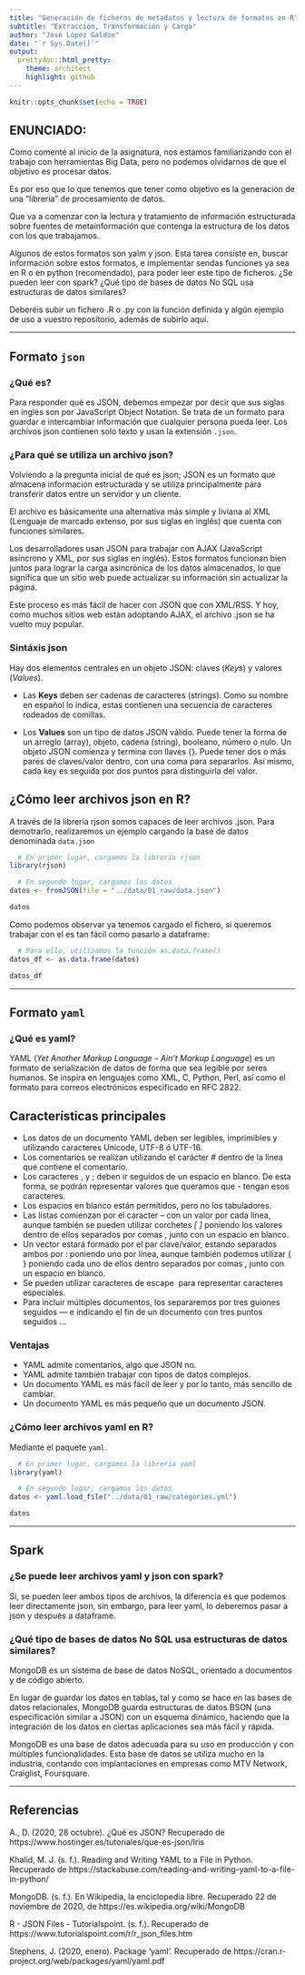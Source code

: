 ---
title: "Generación de ficheros de metadatos y lectura de formatos en R"
subtitle: "Extracción, Transformación y Carga"
author: "Jose López Galdón"
date: "`r Sys.Date()`"
output:
  prettydoc::html_pretty:
    theme: architect
    highlight: github
---

```{r setup, include=FALSE}
knitr::opts_chunk$set(echo = TRUE)
```

## ENUNCIADO:

Como comenté al inicio de la asignatura, nos estamos familiarizando con el trabajo con herramientas Big Data, pero no podemos olvidarnos de que el objetivo es procesar datos.

Es por eso que lo que tenemos que tener como objetivo es la generación de una "librería" de procesamiento de datos.

Que va a comenzar con la lectura y tratamiento de información estructurada sobre fuentes de metainformación que contenga la estructura de los datos con los que trabajamos.

Algunos de estos formatos son yalm y json. Esta tarea consiste en, buscar información sobre estos formatos, e implementar sendas funciones ya sea en R o en python (recomendado), para poder leer este tipo de ficheros. ¿Se pueden leer con spark? ¿Qué tipo de bases de datos No SQL usa estructuras de datos similares?

Deberéis subir un fichero .R o .py con la función definida y algún ejemplo de uso a vuestro repositorio, además de subirlo aquí.

***

## Formato `json`

### ¿Qué es?

Para responder qué es JSON, debemos empezar por decir que sus siglas en inglés son por JavaScript Object Notation. Se trata de un formato para guardar e intercambiar información que cualquier persona pueda leer. Los archivos json contienen solo texto y usan la extensión `.json`.

### ¿Para qué se utiliza un archivo json?

Volviendo a la pregunta inicial de qué es json; JSON es un formato que almacena información estructurada y se utiliza principalmente para transferir datos entre un servidor y un cliente.

El archivo es básicamente una alternativa más simple y liviana al XML (Lenguaje de marcado extenso, por sus siglas en inglés) que cuenta con funciones similares.

Los desarrolladores usan JSON para trabajar con AJAX (JavaScript asíncrono y XML, por sus siglas en inglés). Estos formatos funcionan bien juntos para lograr la carga asincrónica de los datos almacenados, lo que significa que un sitio web puede actualizar su información sin actualizar la página.

Este proceso es más fácil de hacer con JSON que con XML/RSS. Y hoy, como muchos sitios web están adoptando AJAX, el archivo .json se ha vuelto muy popular.

### Sintáxis json

Hay dos elementos centrales en un objeto JSON: claves (*Keys*) y valores (*Values*).

- Las **Keys** deben ser cadenas de caracteres (strings). Como su nombre en español lo indica, estas contienen una secuencia de caracteres rodeados de comillas.

- Los **Values** son un tipo de datos JSON válido. Puede tener la forma de un arreglo (array), objeto, cadena (string), booleano, número o nulo.
Un objeto JSON comienza y termina con llaves {}. Puede tener dos o más pares de claves/valor dentro, con una coma para separarlos. Así mismo, cada key es seguida por dos puntos para distinguirla del valor.

## ¿Cómo leer archivos json en R?

A través de la librería rjson somos capaces de leer archivos .json. Para demotrarlo, realizaremos un ejemplo cargando la base de datos denominada `data.json`

```{r read json}

  # En primer lugar, cargamos la librería rjson
library(rjson)

  # En segundo lugar, cargamos los datos
datos <- fromJSON(file = "../data/01_raw/data.json")

datos

```

Como podemos observar ya tenemos cargado el fichero, si queremos trabajar con el es tan fácil como pasarlo a dataframe:

```{r json to dataframe}

  # Para ello, utilizamos la función as.data.frame()
datos_df <- as.data.frame(datos)

datos_df

```

***

## Formato `yaml`

### ¿Qué es yaml?

YAML (*Yet Another Markup Language – Ain’t Markup Language*) es un formato de serialización de datos de forma que sea legible por seres humanos. Se inspira en lenguajes como XML, C, Python, Perl, así como el formato para correos electrónicos especificado en RFC 2822.

## Características principales

- Los datos de un documento YAML deben ser legibles, imprimibles y utilizando caracteres Unicode, UTF-8 ó UTF-16.
- Los comentarios se realizan utilizando el carácter # dentro de la línea que contiene el comentario.
- Los caracteres , y ; deben ir seguidos de un espacio en blanco. De esta forma, se podrán representar valores que queramos que - tengan esos caracteres.
- Los espacios en blanco están permitidos, pero no los tabuladores.
- Las listas comienzan por el caracter – con un valor por cada línea, aunque también se pueden utilizar corchetes *[ ]* poniendo los valores dentro de ellos separados por comas , junto con un espacio en blanco.
- Un vector estará formado por el par clave/valor, estando separados ambos por : poniendo uno por línea, aunque también podemos utilizar { } poniendo cada uno de ellos dentro separados por comas , junto con un espacio en blanco.
- Se pueden utilizar caracteres de escape \ para representar caracteres especiales.
- Para incluir múltiples documentos, los separaremos por tres guiones seguidos --- e indicando el fin de un documento con tres puntos seguidos ...

### Ventajas

- YAML admite comentarios, algo que JSON no.
- YAML admite también trabajar con tipos de datos complejos.
- Un documento YAML es más fácil de leer y por lo tanto, más sencillo de cambiar.
- Un documento YAML es más pequeño que un documento JSON.

### ¿Cómo leer archivos yaml en R?

Mediante el paquete `yaml`.

```{r load yaml}

  # En primer lugar, cargamos la librería yaml
library(yaml)

  # En segundo lugar, cargamos los datos
datos <- yaml.load_file("../data/01_raw/categories.yml")

datos

```

***

## Spark

### ¿Se puede leer archivos yaml y json con spark?

Si, se pueden leer ambos tipos de archivos, la diferencia es que podemos leer directamente json, sin embargo, para leer yaml, lo deberemos pasar a json y después a dataframe.

### ¿Qué tipo de bases de datos No SQL usa estructuras de datos similares?

MongoDB es un sistema de base de datos NoSQL, orientado a documentos y de código abierto.

En lugar de guardar los datos en tablas, tal y como se hace en las bases de datos relacionales, MongoDB guarda estructuras de datos BSON (una especificación similar a JSON) con un esquema dinámico, haciendo que la integración de los datos en ciertas aplicaciones sea más fácil y rápida.

MongoDB es una base de datos adecuada para su uso en producción y con múltiples funcionalidades. Esta base de datos se utiliza mucho en la industria, contando con implantaciones en empresas como MTV Network, Craiglist, Foursquare.

***

## Referencias

A., D. (2020, 28 octubre). ¿Qué es JSON? Recuperado de https://www.hostinger.es/tutoriales/que-es-json/Iris

Khalid, M. J. (s. f.). Reading and Writing YAML to a File in Python. Recuperado de https://stackabuse.com/reading-and-writing-yaml-to-a-file-in-python/

MongoDB. (s. f.). En Wikipedia, la enciclopedia libre. Recuperado 22 de noviembre de 2020, de https://es.wikipedia.org/wiki/MongoDB

R - JSON Files - Tutorialspoint. (s. f.). Recuperado de https://www.tutorialspoint.com/r/r_json_files.htm

Stephens, J. (2020, enero). Package ‘yaml’. Recuperado de https://cran.r-project.org/web/packages/yaml/yaml.pdf
